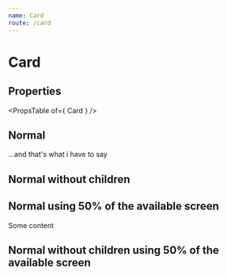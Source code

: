 ```yaml
---
name: Card
route: /card
---
```



# Card

## Properties
<PropsTable of={ Card } />

## Normal
<Playground>
    <Card title='I am a card...'>
        ...and that's what i have to say
    </Card>
</Playground>

## Normal without children
<Playground>
    <Card title='Just title' />
</Playground>

## Normal using 50% of the available screen
<Playground>
    <Card xs={ 6 } title='Half width card'>
        Some content
    </Card>
</Playground>

## Normal without children using 50% of the available screen
<Playground>
    <Card xs={ 6 } title='Half width card' />
</Playground>
